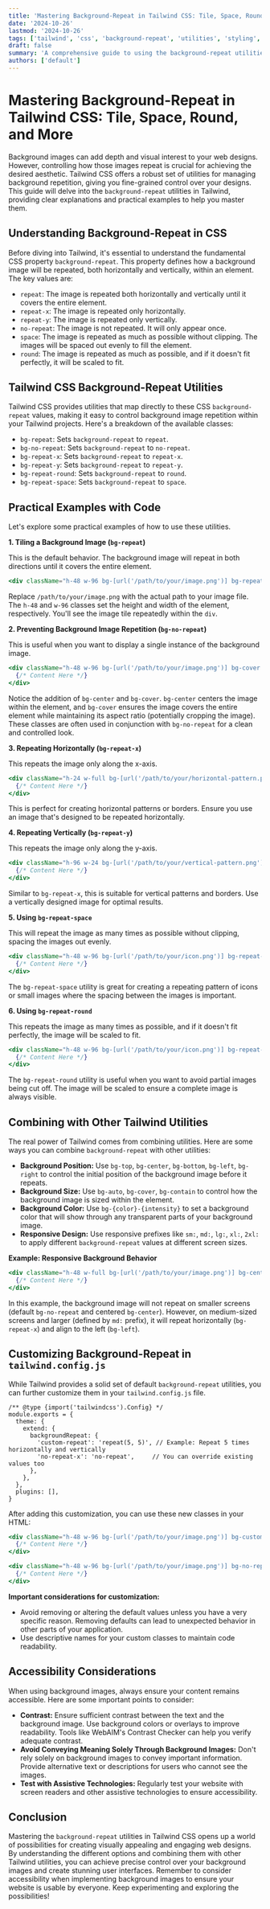 ```yaml
---
title: 'Mastering Background-Repeat in Tailwind CSS: Tile, Space, Round, and More'
date: '2024-10-26'
lastmod: '2024-10-26'
tags: ['tailwind', 'css', 'background-repeat', 'utilities', 'styling', 'web-development']
draft: false
summary: 'A comprehensive guide to using the background-repeat utilities in Tailwind CSS. Learn how to control background image tiling with practical examples and code snippets.'
authors: ['default']
---
```


# Mastering Background-Repeat in Tailwind CSS: Tile, Space, Round, and More

Background images can add depth and visual interest to your web designs. However, controlling how those images repeat is crucial for achieving the desired aesthetic. Tailwind CSS offers a robust set of utilities for managing background repetition, giving you fine-grained control over your designs. This guide will delve into the `background-repeat` utilities in Tailwind, providing clear explanations and practical examples to help you master them.

## Understanding Background-Repeat in CSS

Before diving into Tailwind, it's essential to understand the fundamental CSS property `background-repeat`. This property defines how a background image will be repeated, both horizontally and vertically, within an element. The key values are:

- `repeat`: The image is repeated both horizontally and vertically until it covers the entire element.
- `repeat-x`: The image is repeated only horizontally.
- `repeat-y`: The image is repeated only vertically.
- `no-repeat`: The image is not repeated. It will only appear once.
- `space`: The image is repeated as much as possible without clipping. The images will be spaced out evenly to fill the element.
- `round`: The image is repeated as much as possible, and if it doesn't fit perfectly, it will be scaled to fit.

## Tailwind CSS Background-Repeat Utilities

Tailwind CSS provides utilities that map directly to these CSS `background-repeat` values, making it easy to control background image repetition within your Tailwind projects. Here's a breakdown of the available classes:

- `bg-repeat`: Sets `background-repeat` to `repeat`.
- `bg-no-repeat`: Sets `background-repeat` to `no-repeat`.
- `bg-repeat-x`: Sets `background-repeat` to `repeat-x`.
- `bg-repeat-y`: Sets `background-repeat` to `repeat-y`.
- `bg-repeat-round`: Sets `background-repeat` to `round`.
- `bg-repeat-space`: Sets `background-repeat` to `space`.

## Practical Examples with Code

Let's explore some practical examples of how to use these utilities.

**1. Tiling a Background Image (`bg-repeat`)**

This is the default behavior. The background image will repeat in both directions until it covers the entire element.

```jsx
<div className="h-48 w-96 bg-[url('/path/to/your/image.png')] bg-repeat">{/* Content Here */}</div>
```

Replace `/path/to/your/image.png` with the actual path to your image file. The `h-48` and `w-96` classes set the height and width of the element, respectively. You'll see the image tile repeatedly within the `div`.

**2. Preventing Background Image Repetition (`bg-no-repeat`)**

This is useful when you want to display a single instance of the background image.

```jsx
<div className="h-48 w-96 bg-[url('/path/to/your/image.png')] bg-cover bg-center bg-no-repeat">
  {/* Content Here */}
</div>
```

Notice the addition of `bg-center` and `bg-cover`. `bg-center` centers the image within the element, and `bg-cover` ensures the image covers the entire element while maintaining its aspect ratio (potentially cropping the image). These classes are often used in conjunction with `bg-no-repeat` for a clean and controlled look.

**3. Repeating Horizontally (`bg-repeat-x`)**

This repeats the image only along the x-axis.

```jsx
<div className="h-24 w-full bg-[url('/path/to/your/horizontal-pattern.png')] bg-repeat-x">
  {/* Content Here */}
</div>
```

This is perfect for creating horizontal patterns or borders. Ensure you use an image that's designed to be repeated horizontally.

**4. Repeating Vertically (`bg-repeat-y`)**

This repeats the image only along the y-axis.

```jsx
<div className="h-96 w-24 bg-[url('/path/to/your/vertical-pattern.png')] bg-repeat-y">
  {/* Content Here */}
</div>
```

Similar to `bg-repeat-x`, this is suitable for vertical patterns and borders. Use a vertically designed image for optimal results.

**5. Using `bg-repeat-space`**

This will repeat the image as many times as possible without clipping, spacing the images out evenly.

```jsx
<div className="h-48 w-96 bg-[url('/path/to/your/icon.png')] bg-repeat-space">
  {/* Content Here */}
</div>
```

The `bg-repeat-space` utility is great for creating a repeating pattern of icons or small images where the spacing between the images is important.

**6. Using `bg-repeat-round`**

This repeats the image as many times as possible, and if it doesn't fit perfectly, the image will be scaled to fit.

```jsx
<div className="h-48 w-96 bg-[url('/path/to/your/icon.png')] bg-repeat-round">
  {/* Content Here */}
</div>
```

The `bg-repeat-round` utility is useful when you want to avoid partial images being cut off. The image will be scaled to ensure a complete image is always visible.

## Combining with Other Tailwind Utilities

The real power of Tailwind comes from combining utilities. Here are some ways you can combine `background-repeat` with other utilities:

- **Background Position:** Use `bg-top`, `bg-center`, `bg-bottom`, `bg-left`, `bg-right` to control the initial position of the background image before it repeats.
- **Background Size:** Use `bg-auto`, `bg-cover`, `bg-contain` to control how the background image is sized within the element.
- **Background Color:** Use `bg-{color}-{intensity}` to set a background color that will show through any transparent parts of your background image.
- **Responsive Design:** Use responsive prefixes like `sm:`, `md:`, `lg:`, `xl:`, `2xl:` to apply different `background-repeat` values at different screen sizes.

**Example: Responsive Background Behavior**

```jsx
<div className="h-48 w-full bg-[url('/path/to/your/image.png')] bg-center bg-no-repeat md:bg-left md:bg-repeat-x">
  {/* Content Here */}
</div>
```

In this example, the background image will not repeat on smaller screens (default `bg-no-repeat` and centered `bg-center`). However, on medium-sized screens and larger (defined by `md:` prefix), it will repeat horizontally (`bg-repeat-x`) and align to the left (`bg-left`).

## Customizing Background-Repeat in `tailwind.config.js`

While Tailwind provides a solid set of default `background-repeat` utilities, you can further customize them in your `tailwind.config.js` file.

```plaintext
/** @type {import('tailwindcss').Config} */
module.exports = {
  theme: {
    extend: {
      backgroundRepeat: {
        'custom-repeat': 'repeat(5, 5)', // Example: Repeat 5 times horizontally and vertically
        'no-repeat-x': 'no-repeat',     // You can override existing values too
      },
    },
  },
  plugins: [],
}
```

After adding this customization, you can use these new classes in your HTML:

```jsx
<div className="h-48 w-96 bg-[url('/path/to/your/image.png')] bg-custom-repeat">
  {/* Content Here */}
</div>

<div className="h-48 w-96 bg-[url('/path/to/your/image.png')] bg-no-repeat-x">
  {/* Content Here */}
</div>
```

**Important considerations for customization:**

- Avoid removing or altering the default values unless you have a very specific reason. Removing defaults can lead to unexpected behavior in other parts of your application.
- Use descriptive names for your custom classes to maintain code readability.

## Accessibility Considerations

When using background images, always ensure your content remains accessible. Here are some important points to consider:

- **Contrast:** Ensure sufficient contrast between the text and the background image. Use background colors or overlays to improve readability. Tools like WebAIM's Contrast Checker can help you verify adequate contrast.
- **Avoid Conveying Meaning Solely Through Background Images:** Don't rely solely on background images to convey important information. Provide alternative text or descriptions for users who cannot see the images.
- **Test with Assistive Technologies:** Regularly test your website with screen readers and other assistive technologies to ensure accessibility.

## Conclusion

Mastering the `background-repeat` utilities in Tailwind CSS opens up a world of possibilities for creating visually appealing and engaging web designs. By understanding the different options and combining them with other Tailwind utilities, you can achieve precise control over your background images and create stunning user interfaces. Remember to consider accessibility when implementing background images to ensure your website is usable by everyone. Keep experimenting and exploring the possibilities!
